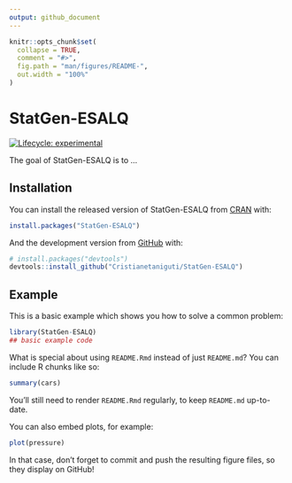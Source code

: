 ```yaml
---
output: github_document
---
```


<!-- README.md is generated from README.Rmd. Please edit that file -->

```r
knitr::opts_chunk$set(
  collapse = TRUE,
  comment = "#>",
  fig.path = "man/figures/README-",
  out.width = "100%"
)
```

# StatGen-ESALQ

<!-- badges: start -->
[![Lifecycle: experimental](https://img.shields.io/badge/lifecycle-experimental-orange.svg)](https://www.tidyverse.org/lifecycle/#experimental)
<!-- badges: end -->

The goal of StatGen-ESALQ is to ...

## Installation

You can install the released version of StatGen-ESALQ from [CRAN](https://CRAN.R-project.org) with:

``` r
install.packages("StatGen-ESALQ")
```

And the development version from [GitHub](https://github.com/) with:

``` r
# install.packages("devtools")
devtools::install_github("Cristianetaniguti/StatGen-ESALQ")
```
## Example

This is a basic example which shows you how to solve a common problem:

```r
library(StatGen-ESALQ)
## basic example code
```

What is special about using `README.Rmd` instead of just `README.md`? You can include R chunks like so:

```r
summary(cars)
```

You'll still need to render `README.Rmd` regularly, to keep `README.md` up-to-date.

You can also embed plots, for example:

```r
plot(pressure)
```

In that case, don't forget to commit and push the resulting figure files, so they display on GitHub!
